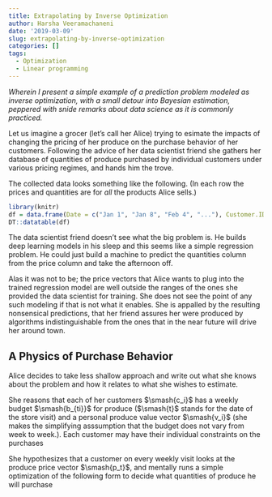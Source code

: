 ```yaml
---
title: Extrapolating by Inverse Optimization
author: Harsha Veeramachaneni
date: '2019-03-09'
slug: extrapolating-by-inverse-optimization
categories: []
tags:
  - Optimization
  - Linear programming
---
```

*Wherein I present a simple example of a prediction problem modeled as inverse optimization, with a small detour into Bayesian estimation, peppered with snide remarks about data science as it is commonly practiced.* 


Let us imagine a grocer (let's call her Alice) trying to esimate the impacts of changing the pricing of her produce on the purchase behavior of her customers. Following the advice of her data scientist friend she gathers her database of quantities of produce purchased by individual customers under various pricing regimes, and hands him the trove. 

The collected data looks something like the following. (In each row the prices and quantities are for _all_ the products Alice sells.)

```r
library(knitr)
df = data.frame(Date = c("Jan 1", "Jan 8", "Feb 4", "..."), Customer.ID = c("XYZ", "ABC", "XYZ", "..."), Price.Vector = c("[$3.2, $2.5, $1.0, ...]", "[$2.0, $2.0, $1.5, ...]", "[$2.5, $2.0, $1.8, ...]", "..."), Quantity.Vector=c("[1 lb, 0.0 lb, 0.0 lb, ...]", "[0.0 lb, 0.0 lb, 0.5 lb, ...]",  "[1.0 lb, 0.0 lb, 0.1 lb, ...]", "..."))
DT::datatable(df)
```

The data scientist friend doesn't see what the big problem is. He builds deep learning models in his sleep and this seems like a simple regression problem. He could just build a machine to predict the quantities column from the price column and take the afternoon off. 

Alas it was not to be; the price vectors that Alice wants to plug into the trained regression model are well outside the ranges of the ones she provided the data scientist for training. She does not see the point of any such modeling if that is not what it enables. She is appalled by the resulting nonsensical predictions, that her friend assures her were produced by algorithms indistinguishable from the ones that in the near future will drive her around town.

A Physics of Purchase Behavior
------------------------------
Alice decides to take less shallow approach and write out what she knows about the problem and how it relates to what she wishes to estimate. 

She reasons that each of her customers $\smash{c_i}$ has a weekly budget $\smash{b_{ti}}$ for produce ($\smash{t}$ stands for the date of the store visit) and a personal produce value vector $\smash{v_i}$ (she makes the simplifying asssumption that the budget does not vary from week to week.). Each customer may have their individual constraints on the purchases 

She hypothesizes that a customer on every weekly visit looks at the produce price vector $\smash{p_t}$, and mentally runs a simple optimization of the following form to decide what quantities of produce he will purchase



